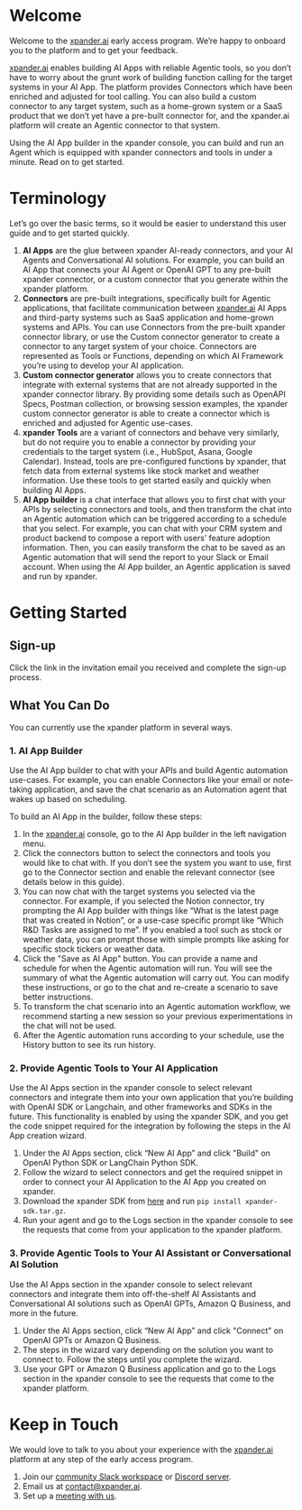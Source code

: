 # Welcome

Welcome to the [xpander.ai](http://xpander.ai) early access program. We’re happy to onboard you to the platform and to get your feedback.

[xpander.ai](http://xpander.ai) enables building AI Apps with reliable Agentic tools, so you don’t have to worry about the grunt work of building function calling for the target systems in your AI App. The platform provides Connectors which have been enriched and adjusted for tool calling. You can also build a custom connector to any target system, such as a home-grown system or a SaaS product that we don’t yet have a pre-built connector for, and the xpander.ai platform will create an Agentic connector to that system.

Using the AI App builder in the xpander console, you can build and run an Agent which is equipped with xpander connectors and tools in under a minute. Read on to get started.

# Terminology

Let’s go over the basic terms, so it would be easier to understand this user guide and to get started quickly.

1. **AI Apps** are the glue between xpander AI-ready connectors, and your AI Agents and Conversational AI solutions. For example, you can build an AI App that connects your AI Agent or OpenAI GPT to any pre-built xpander connector, or a custom connector that you generate within the xpander platform.
2. **Connectors** are pre-built integrations, specifically built for Agentic applications, that facilitate communication between [xpander.ai](http://xpander.ai/) AI Apps and third-party systems such as SaaS application and home-grown systems and APIs. You can use Connectors from the pre-built xpander connector library, or use the Custom connector generator to create a connector to any target system of your choice. Connectors are represented as Tools or Functions, depending on which AI Framework you’re using to develop your AI application.
3. **Custom connector generator** allows you to create connectors that integrate with external systems that are not already supported in the xpander connector library. By providing some details such as OpenAPI Specs, Postman collection, or browsing session examples, the xpander custom connector generator is able to create a connector which is enriched and adjusted for Agentic use-cases.
4. **xpander Tools** are a variant of connectors and behave very similarly, but do not require you to enable a connector by providing your credentials to the target system (i.e., HubSpot, Asana, Google Calendar). Instead, tools are pre-configured functions by xpander, that fetch data from external systems like stock market and weather information. Use these tools to get started easily and quickly when building AI Apps.
5. **AI App builder** is a chat interface that allows you to first chat with your APIs by selecting connectors and tools, and then transform the chat into an Agentic automation which can be triggered according to a schedule that you select. For example, you can chat with your CRM system and product backend to compose a report with users’ feature adoption information. Then, you can easily transform the chat to be saved as an Agentic automation that will send the report to your Slack or Email account. When using the AI App builder, an Agentic application is saved and run by xpander.

# Getting Started

## Sign-up

Click the link in the invitation email you received and complete the sign-up process.

## What You Can Do

You can currently use the xpander platform in several ways.

### 1. AI App Builder

Use the AI App builder to chat with your APIs and build Agentic automation use-cases. For example, you can enable Connectors like your email or note-taking application, and save the chat scenario as an Automation agent that wakes up based on scheduling.

To build an AI App in the builder, follow these steps:

1. In the [xpander.ai](http://xpander.ai) console, go to the AI App builder in the left navigation menu.
2. Click the connectors button to select the connectors and tools you would like to chat with. If you don’t see the system you want to use, first go to the Connector section and enable the relevant connector (see details below in this guide).
3. You can now chat with the target systems you selected via the connector. For example, if you selected the Notion connector, try prompting the AI App builder with things like “What is the latest page that was created in Notion”, or a use-case specific prompt like “Which R&D Tasks are assigned to me”. If you enabled a tool such as stock or weather data, you can prompt those with simple prompts like asking for specific stock tickers or weather data.
4. Click the "Save as AI App" button. You can provide a name and schedule for when the Agentic automation will run. You will see the summary of what the Agentic automation will carry out. You can modify these instructions, or go to the chat and re-create a scenario to save better instructions.
5. To transform the chat scenario into an Agentic automation workflow, we recommend starting a new session so your previous experimentations in the chat will not be used.
6. After the Agentic automation runs according to your schedule, use the History button to see its run history.

### 2. Provide Agentic Tools to Your AI Application

Use the AI Apps section in the xpander console to select relevant connectors and integrate them into your own application that you’re building with OpenAI SDK or Langchain, and other frameworks and SDKs in the future. This functionality is enabled by using the xpander SDK, and you get the code snippet required for the integration by following the steps in the AI App creation wizard.

1. Under the AI Apps section, click “New AI App” and click "Build" on OpenAI Python SDK or LangChain Python SDK.
2. Follow the wizard to select connectors and get the required snippet in order to connect your AI Application to the AI App you created on xpander.
3. Download the xpander SDK from [here](https://d5c460mis2sht.cloudfront.net/xpander-sdk.tar.gz) and run `pip install xpander-sdk.tar.gz`.
4. Run your agent and go to the Logs section in the xpander console to see the requests that come from your application to the xpander platform.

### 3. Provide Agentic Tools to Your AI Assistant or Conversational AI Solution

Use the AI Apps section in the xpander console to select relevant connectors and integrate them into off-the-shelf AI Assistants and Conversational AI solutions such as OpenAI GPTs, Amazon Q Business, and more in the future.

1. Under the AI Apps section, click “New AI App” and click "Connect" on OpenAI GPTs or Amazon Q Business.
2. The steps in the wizard vary depending on the solution you want to connect to. Follow the steps until you complete the wizard.
3. Use your GPT or Amazon Q Business application and go to the Logs section in the xpander console to see the requests that come to the xpander platform.

# Keep in Touch

We would love to talk to you about your experience with the [xpander.ai](http://xpander.ai) platform at any step of the early access program.

1. Join our [community Slack workspace](https://join.slack.com/t/xpandercommunity/shared_invite/zt-2mt2xkxkz-omM7f~_h2jcuzFudrYtZQQ) or [Discord server](https://discord.gg/CUcp4WWh5g).
2. Email us at [contact@xpander.ai](mailto:contact@xpander.ai).
3. Set up a [meeting with us](https://e.xpander.ai/meetings/xpander/book-a-demo).
